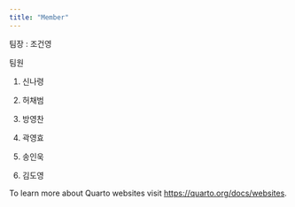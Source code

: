 ```yaml
---
title: "Member"
---
```


팀장 : 조건영

팀원

1. 신나령

2. 허채범

3. 방영찬

4. 곽영효

5. 송인욱

6. 김도영


To learn more about Quarto websites visit <https://quarto.org/docs/websites>.
